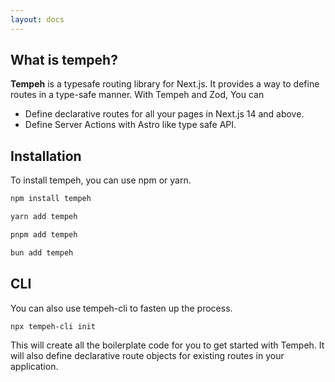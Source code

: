 ```yaml
---
layout: docs
---
```


## What is tempeh?

<strong>Tempeh</strong> is a typesafe routing library for Next.js. It provides a way to define routes in a type-safe manner.
With Tempeh and Zod, You can
- Define declarative routes for all your pages in Next.js 14 and above.
- Define Server Actions with Astro like type safe API.


## Installation

To install tempeh, you can use npm or yarn.

```bash [Terminal]
npm install tempeh
```

```bash [Terminal]
yarn add tempeh
```

```bash [Terminal]
pnpm add tempeh
```

```bash [Terminal]
bun add tempeh
```

## CLI

You can also use tempeh-cli to fasten up the process.

```bash [Terminal]
npx tempeh-cli init
```

This will create all the boilerplate code for you to get started with Tempeh. It will also define declarative route objects for existing routes in your application.
